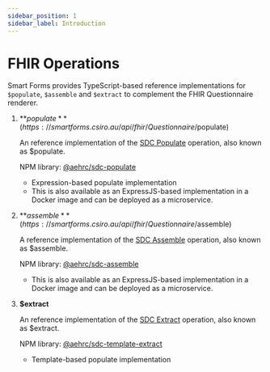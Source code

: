 ```yaml
---
sidebar_position: 1
sidebar_label: Introduction
---
```


# FHIR Operations

Smart Forms provides TypeScript-based reference implementations for `$populate`, `$assemble` and `$extract` to complement the FHIR Questionnaire renderer.

1. **$populate** (https://smartforms.csiro.au/api/fhir/Questionnaire/$populate)

    An reference implementation of the [SDC Populate](https://hl7.org/fhir/uv/sdc/OperationDefinition-Questionnaire-populate.html) operation, also known as $populate.

    NPM library: [@aehrc/sdc-populate](https://www.npmjs.com/package/@aehrc/sdc-populate)
    - Expression-based populate implementation
    - This is also available as an ExpressJS-based implementation in a Docker image and can be deployed as a microservice.

2. **$assemble** (https://smartforms.csiro.au/api/fhir/Questionnaire/$assemble)

    A reference implementation of the [SDC Assemble](https://hl7.org/fhir/uv/sdc/OperationDefinition-Questionnaire-assemble.html) operation, also known as $assemble.

    NPM library: [@aehrc/sdc-assemble](https://www.npmjs.com/package/@aehrc/sdc-assemble)
    - This is also available as an ExpressJS-based implementation in a Docker image and can be deployed as a microservice.

3. **$extract**

   An reference implementation of the [SDC Extract](https://build.fhir.org/ig/HL7/sdc/OperationDefinition-QuestionnaireResponse-extract.html) operation, also known as $extract.

   NPM library: [@aehrc/sdc-template-extract](https://www.npmjs.com/package/@aehrc/sdc-template-extract)
   - Template-based populate implementation
